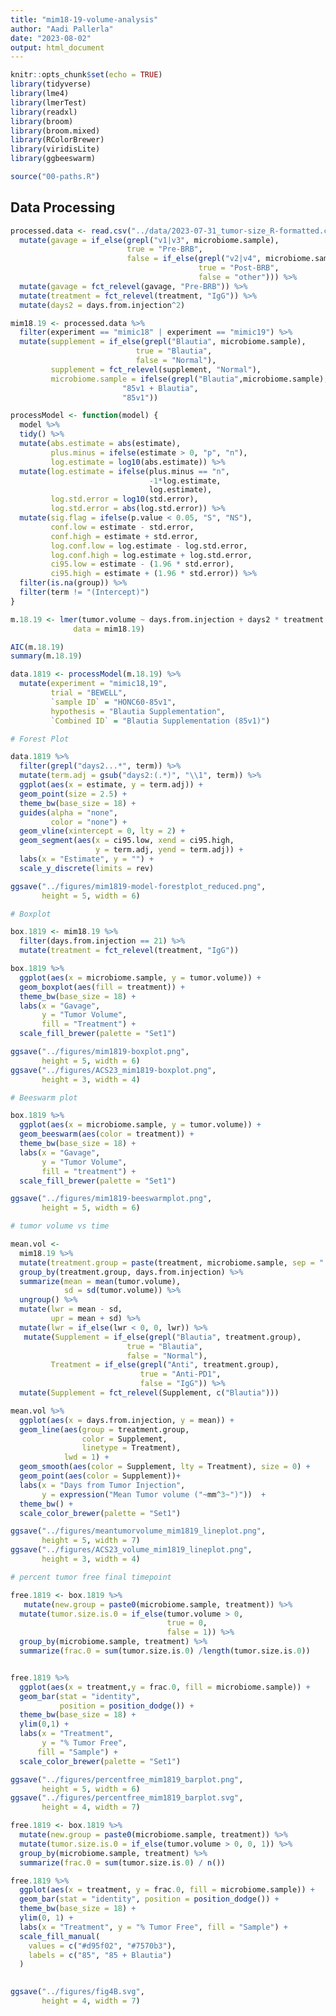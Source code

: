 ```yaml
---
title: "mim18-19-volume-analysis"
author: "Aadi Pallerla"
date: "2023-08-02"
output: html_document
---
```


```r
knitr::opts_chunk$set(echo = TRUE)
library(tidyverse)
library(lme4)
library(lmerTest)
library(readxl)
library(broom)
library(broom.mixed)
library(RColorBrewer)
library(viridisLite)
library(ggbeeswarm)

source("00-paths.R")
```

## Data Processing
```r
processed.data <- read.csv("../data/2023-07-31_tumor-size_R-formatted.csv") %>%
  mutate(gavage = if_else(grepl("v1|v3", microbiome.sample),
                          true = "Pre-BRB",
                          false = if_else(grepl("v2|v4", microbiome.sample),
                                          true = "Post-BRB",
                                          false = "other"))) %>%
  mutate(gavage = fct_relevel(gavage, "Pre-BRB")) %>%
  mutate(treatment = fct_relevel(treatment, "IgG")) %>%
  mutate(days2 = days.from.injection^2) 

mim18.19 <- processed.data %>%
  filter(experiment == "mimic18" | experiment == "mimic19") %>% 
  mutate(supplement = if_else(grepl("Blautia", microbiome.sample),
                            true = "Blautia",
                            false = "Normal"),
         supplement = fct_relevel(supplement, "Normal"),
         microbiome.sample = ifelse(grepl("Blautia",microbiome.sample),
                         "85v1 + Blautia",
                         "85v1"))

```

```r
processModel <- function(model) {
  model %>%
  tidy() %>%
  mutate(abs.estimate = abs(estimate),
         plus.minus = ifelse(estimate > 0, "p", "n"),
         log.estimate = log10(abs.estimate)) %>%
  mutate(log.estimate = ifelse(plus.minus == "n", 
                               -1*log.estimate, 
                               log.estimate),
         log.std.error = log10(std.error),
         log.std.error = abs(log.std.error)) %>%
  mutate(sig.flag = ifelse(p.value < 0.05, "S", "NS"),
         conf.low = estimate - std.error,
         conf.high = estimate + std.error,
         log.conf.low = log.estimate - log.std.error,
         log.conf.high = log.estimate + log.std.error,
         ci95.low = estimate - (1.96 * std.error),
         ci95.high = estimate + (1.96 * std.error)) %>% 
  filter(is.na(group)) %>%
  filter(term != "(Intercept)")
}
```

```r

m.18.19 <- lmer(tumor.volume ~ days.from.injection + days2 * treatment * supplement + (1|unique.mouse.id) + experiment,
              data = mim18.19)

AIC(m.18.19)
summary(m.18.19)

data.1819 <- processModel(m.18.19) %>%
  mutate(experiment = "mimic18,19",
         trial = "BEWELL",
         `sample ID` = "HONC60-85v1",
         hypothesis = "Blautia Supplementation",
         `Combined ID` = "Blautia Supplementation (85v1)")

```

```r

# Forest Plot

data.1819 %>%
  filter(grepl("days2...*", term)) %>%
  mutate(term.adj = gsub("days2:(.*)", "\\1", term)) %>%
  ggplot(aes(x = estimate, y = term.adj)) +
  geom_point(size = 2.5) +
  theme_bw(base_size = 18) + 
  guides(alpha = "none",
         color = "none") +
  geom_vline(xintercept = 0, lty = 2) +
  geom_segment(aes(x = ci95.low, xend = ci95.high, 
                   y = term.adj, yend = term.adj)) +
  labs(x = "Estimate", y = "") +
  scale_y_discrete(limits = rev)

ggsave("../figures/mim1819-model-forestplot_reduced.png",
       height = 5, width = 6)

```

```r

# Boxplot

box.1819 <- mim18.19 %>%
  filter(days.from.injection == 21) %>%
  mutate(treatment = fct_relevel(treatment, "IgG")) 

box.1819 %>%
  ggplot(aes(x = microbiome.sample, y = tumor.volume)) +
  geom_boxplot(aes(fill = treatment)) +
  theme_bw(base_size = 18) +
  labs(x = "Gavage",
       y = "Tumor Volume",
       fill = "Treatment") +
  scale_fill_brewer(palette = "Set1")

ggsave("../figures/mim1819-boxplot.png",
       height = 5, width = 6)
ggsave("../figures/ACS23_mim1819-boxplot.png",
       height = 3, width = 4)
```

```r

# Beeswarm plot

box.1819 %>%
  ggplot(aes(x = microbiome.sample, y = tumor.volume)) +
  geom_beeswarm(aes(color = treatment)) +
  theme_bw(base_size = 18) +
  labs(x = "Gavage",
       y = "Tumor Volume",
       fill = "treatment") +
  scale_fill_brewer(palette = "Set1")

ggsave("../figures/mim1819-beeswarmplot.png",
       height = 5, width = 6)

```

```r

# tumor volume vs time

mean.vol <-
  mim18.19 %>%
  mutate(treatment.group = paste(treatment, microbiome.sample, sep = " x ")) %>%
  group_by(treatment.group, days.from.injection) %>%
  summarize(mean = mean(tumor.volume),
            sd = sd(tumor.volume)) %>%
  ungroup() %>%
  mutate(lwr = mean - sd,
         upr = mean + sd) %>%
  mutate(lwr = if_else(lwr < 0, 0, lwr)) %>%
   mutate(Supplement = if_else(grepl("Blautia", treatment.group),
                          true = "Blautia",
                          false = "Normal"),
         Treatment = if_else(grepl("Anti", treatment.group),
                             true = "Anti-PD1",
                             false = "IgG")) %>%
  mutate(Supplement = fct_relevel(Supplement, c("Blautia")))

mean.vol %>%
  ggplot(aes(x = days.from.injection, y = mean)) +
  geom_line(aes(group = treatment.group,
                color = Supplement,
                linetype = Treatment), 
            lwd = 1) + 
  geom_smooth(aes(color = Supplement, lty = Treatment), size = 0) + 
  geom_point(aes(color = Supplement))+
  labs(x = "Days from Tumor Injection", 
       y = expression("Mean Tumor volume ("~mm^3~")"))  +
  theme_bw() +
  scale_color_brewer(palette = "Set1") 

ggsave("../figures/meantumorvolume_mim1819_lineplot.png", 
       height = 5, width = 7)
ggsave("../figures/ACS23_volume_mim1819_lineplot.png", 
       height = 3, width = 4)

```

```r

# percent tumor free final timepoint

free.1819 <- box.1819 %>%
   mutate(new.group = paste0(microbiome.sample, treatment)) %>%
  mutate(tumor.size.is.0 = if_else(tumor.volume > 0, 
                                   true = 0, 
                                   false = 1)) %>%
  group_by(microbiome.sample, treatment) %>%
  summarize(frac.0 = sum(tumor.size.is.0) /length(tumor.size.is.0))


free.1819 %>%
  ggplot(aes(x = treatment,y = frac.0, fill = microbiome.sample)) +
  geom_bar(stat = "identity",
           position = position_dodge()) +
  theme_bw(base_size = 18) +
  ylim(0,1) +
  labs(x = "Treatment",
       y = "% Tumor Free",
      fill = "Sample") +
  scale_color_brewer(palette = "Set1")

ggsave("../figures/percentfree_mim1819_barplot.png", 
       height = 5, width = 6)
ggsave("../figures/percentfree_mim1819_barplot.svg", 
       height = 4, width = 7)

```

```r
free.1819 <- box.1819 %>%
  mutate(new.group = paste0(microbiome.sample, treatment)) %>%
  mutate(tumor.size.is.0 = if_else(tumor.volume > 0, 0, 1)) %>%
  group_by(microbiome.sample, treatment) %>%
  summarize(frac.0 = sum(tumor.size.is.0) / n())

free.1819 %>%
  ggplot(aes(x = treatment, y = frac.0, fill = microbiome.sample)) +
  geom_bar(stat = "identity", position = position_dodge()) +
  theme_bw(base_size = 18) +
  ylim(0, 1) +
  labs(x = "Treatment", y = "% Tumor Free", fill = "Sample") +
  scale_fill_manual(
    values = c("#d95f02", "#7570b3"),
    labels = c("85", "85 + Blautia")
  )
 

ggsave("../figures/fig4B.svg", 
       height = 4, width = 7)

```


